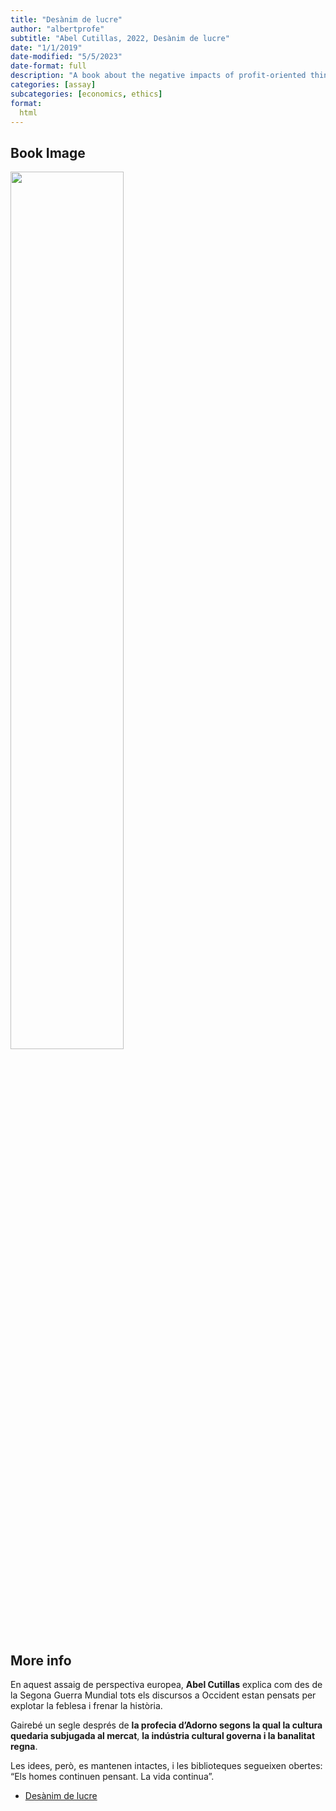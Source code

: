 ```yaml
---
title: "Desànim de lucre"
author: "albertprofe"
subtitle: "Abel Cutillas, 2022, Desànim de lucre"
date: "1/1/2019"
date-modified: "5/5/2023"
date-format: full
description: "A book about the negative impacts of profit-oriented thinking on society and individuals."
categories: [assay]
subcategories: [economics, ethics]
format:
  html
---
```


## Book Image

![](/books/Desanimdelucre.jpg){width="60%"}

## More info

En aquest assaig de perspectiva europea, **Abel Cutillas** explica com des de la Segona Guerra Mundial tots els discursos a Occident estan pensats per explotar la feblesa i frenar la història.

Gairebé un segle després de **la profecia d’Adorno segons la qual la cultura quedaria subjugada al mercat**, **la indústria cultural governa i la banalitat regna**.

Les idees, però, es mantenen intactes, i les biblioteques segueixen obertes: “Els homes continuen pensant. La vida continua”.

- [Desànim de lucre](https://www.bonport.cat/ebooks/p/desnim-de-lucre){.external}

